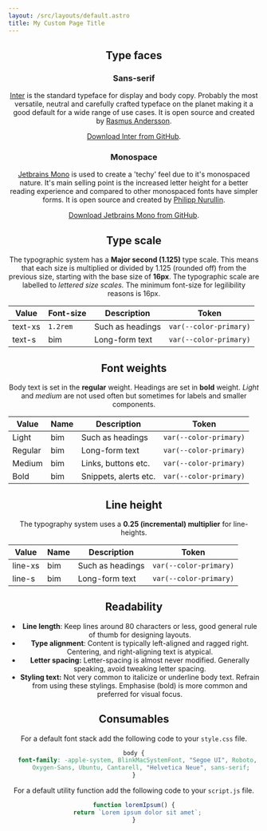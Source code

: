 ```yaml
---
layout: /src/layouts/default.astro
title: My Custom Page Title
---
```




<Header
  label="Core"
  title="Typography"
  description="A set of rules and guidelines that define how text should appear creating clear and scannable content. This typographic system prioritises legilibity over personality. Includes the selection of typefaces, font sizes, line heights, spacing, and other properties that affect the visual presentation of text."
/>

<section class="stack">

## Type faces

### Sans-serif

[Inter](https://rsms.me/inter/) is the standard typeface for display and body copy. Probably the most versatile, neutral and carefully crafted typeface on the planet making it a good default for a wide range of use cases. It is open source and created by [Rasmus Andersson](https://rsms.me/about/).

[Download Inter from GitHub](https://github.com/rsms/inter).

<Sans />

### Monospace

[Jetbrains Mono](https://www.jetbrains.com/lp/mono/) is used to create a 'techy' feel due to it's monospaced nature. It's main selling point is the increased letter height for a better reading experience and compared to other monospaced fonts have simpler forms. It is open source and created by [Philipp Nurullin](https://www.behance.net/funurullinfe3c).

[Download Jetbrains Mono from GitHub](https://github.com/rsms/inter).

<Mono />

## Type scale

The typographic system has a **Major second (1.125)** type scale. This means that each size is multiplied or divided by 1.125 (rounded off) from the previous size, starting with the base size of **16px**. The typographic scale are labelled to _lettered size scales._ The minimum font-size for legilibility reasons is 16px.

<Scale />

| Value   | Font-size | Description      | Token                  |
| ------- | --------- | ---------------- | ---------------------- |
| text-xs | `1.2rem`  | Such as headings | `var(--color-primary)` |
| text-s  | bim       | Long-form text   | `var(--color-primary)` |

## Font weights

Body text is set in the **regular** weight. Headings are set in **bold** weight. _Light_ and _medium_ are not used often but sometimes for labels and smaller components.

<Weights />

| Value   | Name | Description           | Token                  |
| ------- | ---- | --------------------- | ---------------------- |
| Light   | bim  | Such as headings      | `var(--color-primary)` |
| Regular | bim  | Long-form text        | `var(--color-primary)` |
| Medium  | bim  | Links, buttons etc.   | `var(--color-primary)` |
| Bold    | bim  | Snippets, alerts etc. | `var(--color-primary)` |

## Line height

The typography system uses a **0.25 (incremental) multiplier** for line-heights.

<Line />

| Value   | Name | Description      | Token                  |
| ------- | ---- | ---------------- | ---------------------- |
| line-xs | bim  | Such as headings | `var(--color-primary)` |
| line-s  | bim  | Long-form text   | `var(--color-primary)` |

## Readability

- **Line length**: Keep lines around 80 characters or less, good general rule of thumb for designing layouts.
- **Type alignment**: Content is typically left-aligned and ragged right. Centering, and right-aligning text is atypical.
- **Letter spacing:** Letter-spacing is almost never modified. Generally speaking, avoid tweaking letter spacing.
- **Styling text:** Not very common to italicize or underline body text. Refrain from using these stylings. Emphasise (bold) is more common and preferred for visual focus.

## Consumables

For a default font stack add the following code to your `style.css` file.

```css
body {
  font-family: -apple-system, BlinkMacSystemFont, "Segoe UI", Roboto,
    Oxygen-Sans, Ubuntu, Cantarell, "Helvetica Neue", sans-serif;
}
```

For a default utility function add the following code to your `script.js` file.

```js
function loremIpsum() {
  return `Lorem ipsum dolor sit amet`;
}
```

</section>

